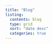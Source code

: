 ```yaml
---
title: "Blog"
listing:
  contents: blog
  type: grid
  sort: "date desc"
  categories: true
---
```




